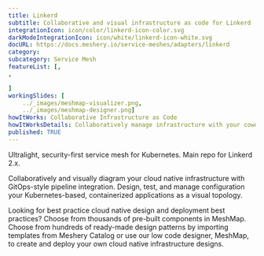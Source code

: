 ---title: Linkerd  subtitle: Collaborative and visual infrastructure as code for LinkerdintegrationIcon: icon/color/linkerd-icon-color.svgdarkModeIntegrationIcon: icon/white/linkerd-icon-white.svgdocURL: https://docs.meshery.io/service-meshes/adapters/linkerdcategory: subcategory: Service MeshfeatureList: [,,]workingSlides: [    ../_images/meshmap-visualizer.png,    ../_images/meshmap-designer.png]howItWorks: Collaborative Infrastructure as CodehowItWorksDetails: Collaboratively manage infrastructure with your coworkers synchronously sharing the same designs.published: TRUE---<p>    Ultralight, security-first service mesh for Kubernetes. Main repo for Linkerd 2.x.</p><p>    Collaboratively and visually diagram your cloud native infrastructure with GitOps-style pipeline integration. Design, test, and manage configuration your Kubernetes-based, containerized applications as a visual topology.</p><p>    Looking for best practice cloud native design and deployment best practices? Choose from thousands of pre-built components in MeshMap. Choose from hundreds of ready-made design patterns by importing templates from Meshery Catalog or use our low code designer, MeshMap, to create and deploy your own cloud native infrastructure designs.</p>